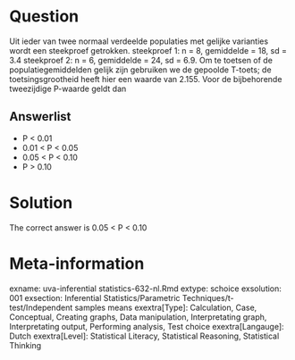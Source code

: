 Question
========

Uit ieder van twee normaal verdeelde populaties met gelijke varianties wordt een steekproef getrokken.
steekproef 1: n = 8, gemiddelde = 18, sd = 3.4
steekproef 2: n = 6, gemiddelde = 24, sd = 6.9. Om te toetsen of de populatiegemiddelden gelijk zijn gebruiken we de gepoolde T-toets; de toetsingsgrootheid heeft hier een waarde van 2.155. Voor de bijbehorende tweezijdige P-waarde geldt dan

Answerlist
----------
* P &lt; 0.01
* 0.01 &lt; P &lt; 0.05
* 0.05 &lt; P &lt; 0.10
* P &gt; 0.10

Solution
========

The correct answer is  0.05 &lt; P &lt; 0.10

Meta-information
================
exname: uva-inferential statistics-632-nl.Rmd
extype: schoice
exsolution: 001
exsection: Inferential Statistics/Parametric Techniques/t-test/Independent samples means
exextra[Type]: Calculation, Case, Conceptual, Creating graphs, Data manipulation, Interpretating graph, Interpretating output, Performing analysis, Test choice
exextra[Langauge]: Dutch
exextra[Level]: Statistical Literacy, Statistical Reasoning, Statistical Thinking
